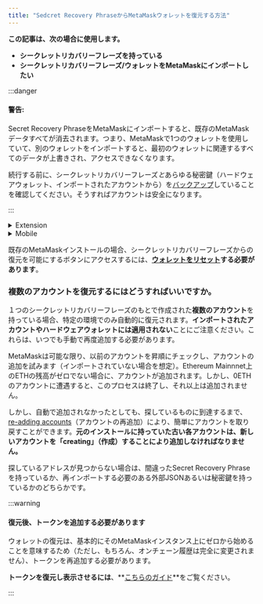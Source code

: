 ```yaml
---
title: "Sedcret Recovery PhraseからMetaMaskウォレットを復元する方法"
---
```



**この記事は、次の場合に使用します。**

- **シークレットリカバリーフレーズを持っている**
- **シークレットリカバリーフレーズ/ウォレットをMetaMaskにインポートしたい**

:::danger

#### 警告:

Secret Recovery PhraseをMetaMaskにインポートすると、既存のMetaMaskデータすべてが消去されます。つまり、MetaMaskで1つのウォレットを使用していて、別のウォレットをインポートすると、最初のウォレットに関連するすべてのデータが上書きされ、アクセスできなくなります。

続行する前に、シークレットリカバリーフレーズ*と*あらゆる秘密鍵（ハードウェアウォレット、インポートされたアカウントから）を[バックアップ](/privacy-and-security/how-to-reveal-your-secret-recovery-phrase)していることを確認してください。そうすればアカウントは安全になります。

:::

<Tabs>

<TabItem value="新しいインストール" label="新しいインストール">

<details>
<summary>Extension</summary>

<div>

1. MetaMaskの新しいインストールの設定中に、「Import an existing wallet」（既存のウォレットをインポート）をクリックします。

   {" "}

   <div class="center-container">
     <div class="img-large">
       <img
         src={
           require("../../../../../../img/managing-my-wallet/resetting-deleting-and-restoring/how-to-restore-your-metamask-wallet-from-secret-recovery-phrase/MetaMask_SRP_recovery_desktop.gif")
             .default
         }
         alt="MetaMask SRPによるデスクトップPCでの復元"
       />
     </div>
   </div>

2. プロンプトに従ってSecret Recovery Phraseを入力します。各単語を別のボックスに入力します。各単語は必ず小文字で入力し、スペースは入れません。

   {" "}

   <div class="center-container">
     <div class="img-large">
       <img
         src={
           require("../../../../../../img/managing-my-wallet/resetting-deleting-and-restoring/how-to-restore-your-metamask-wallet-from-secret-recovery-phrase/MetaMask_SRP_recovery_desktop.png")
             .default
         }
         alt="MetaMask SRPによるデスクトップPCでの復元"
       />
     </div>
   </div>

</div>
</details>

<details>
<summary>Mobile</summary>

<div>

1. MetaMaskをインストールする際、「Import using Secret Recovery Phrase」（Secret Recovery Phraseを使用してインポート）ボタンをクリックします。

   {" "}

   <div class="center-container">
     <div class="img-small">
       <img
         src={
           require("../../../../../../img/managing-my-wallet/resetting-deleting-and-restoring/how-to-restore-your-metamask-wallet-from-secret-recovery-phrase/MetaMask_SRP_recovery_mobile2.gif")
             .default
         }
         alt="MetaMask SRPによるスマートフォンでの復元"
       />
     </div>
   </div>

2. 1つのテキストフィールドにフレーズ全体を入力します。12単語すべてを正しい順序、小文字、各単語間にスペースを1つ入れて入力します。最終単語の後には余分なスペースを残さないでください。次のように表示されます。

   {" "}

   <div class="center-container">
     <div class="img-small">
       <img
         src={
           require("../../../../../../img/managing-my-wallet/resetting-deleting-and-restoring/how-to-restore-your-metamask-wallet-from-secret-recovery-phrase/MetaMask_SRP_recovery_mobile.gif")
             .default
         }
         alt="MetaMask SRPによるスマートフォンでの復元"
       />
     </div>
   </div>

</div>
</details>

</TabItem>

<TabItem value="既存のインストール" label="既存のインストール">

既存のMetaMaskインストールの場合、シークレットリカバリーフレーズからの復元を可能にするボタンにアクセスするには、**[ウォレットをリセット](/managing-my-wallet/resetting-deleting-and-restoring/how-to-reset-your-wallet)する必要があります**。

### 複数のアカウントを復元するにはどうすればいいですか。

１つのシークレットリカバリーフレーズのもとで作成された**複数のアカウント**を持っている場合、特定の環境でのみ自動的に復元されます。**インポートされたアカウントやハードウェアウォレットには適用されない**ことにご注意ください。これらは、いつでも手動で再度追加する必要があります。

MetaMaskは可能な限り、以前のアカウントを昇順にチェックし、アカウントの追加を試みます（インポートされていない場合を想定）。Ethereum Mainnnet上のETHの残高がゼロでない場合に、アカウントが追加されます。しかし、0ETHのアカウントに遭遇すると、このプロセスは終了し、それ以上は追加されません。

しかし、自動で追加されなかったとしても、探しているものに到達するまで、[re-adding accounts](/managing-my-wallet/accounts-and-addresses/how-to-add-missing-accounts-after-restoring-with-secret-recovery-phrase)（アカウントの再追加）により、簡単にアカウントを取り戻すことができます。**元のインストールに持っていた古い各アカウントは、新しいアカウントを「creating」（作成）することにより追加しなければなりません。**

探しているアドレスが見つからない場合は、間違ったSecret Recovery Phraseを持っているか、再インポートする必要のある外部JSONあるいは秘密鍵を持っているかのどちらかです。

:::warning

#### 復元後、トークンを追加する必要があります

ウォレットの復元は、基本的にそのMetaMaskインスタンス上にゼロから始めることを意味するため（ただし、もちろん、オンチェーン履歴は完全に変更されません）、トークンを再追加する必要があります。

**トークンを復元し表示させるには**、**[こちらのガイド](/managing-my-tokens/custom-tokens/how-to-display-tokens-in-metamask)**をご覧ください。

:::

</TabItem>

</Tabs>
